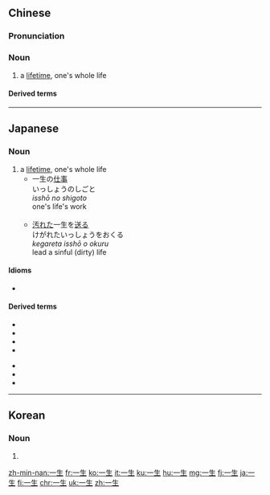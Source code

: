 ==Chinese==
{{zh-forms}}

===Pronunciation===
{{zh-pron
|m=一shēng
|c=jat1 sang1
|h=pfs=yit-sên
|mn=qz:it-sng/tw,xm,zz:it-seng
|cat=n
}}

===Noun===
{{zh-noun}}

# a [[lifetime]], one's whole life

====Derived terms====
{{zh-der|一生一世|一生喫著不盡|一生受用不盡|九死一生|十死一生|一死一生|萬死一生|百死一生}}

----

==Japanese==
{{ja-kanjitab|いつ|しょう|k1=いっ}}

===Noun===
{{ja-noun|いっしょう}}

# a [[lifetime]], one's whole life
#* 一生の[[仕事]]<br>いっしょうのしごと<br>''isshō no shigoto''<br>one's life's work<br><Br>
#* [[汚れる|汚れた]]一生を[[送る]]<br>けがれたいっしょうをおくる<br>''kegareta isshō o okuru''<br>lead a sinful (dirty) life

====Idioms====
* {{ja-r|一生を棒に振る|いっしょう を  ぼう に ふる|ruin one's life}}

====Derived terms====
{{der-top}}
* {{l|ja|一生不犯}}
* {{l|ja|一生懸命}}
* {{l|ja|一生涯}}
* {{l|ja|一生面}}
{{der-mid}}
* {{l|ja|万死一生}}
* {{l|ja|九死一生}}
* {{l|ja|後生一生}}
{{der-bottom}}

----

==Korean==
{{ko-hanjatab|一|生}}

===Noun===
{{ko-noun|hj|rv=|hangeul=일생}}

# {{hanja form of|일생|a [[lifetime]], one's whole life}}

[[zh-min-nan:一生]]
[[fr:一生]]
[[ko:一生]]
[[it:一生]]
[[ku:一生]]
[[hu:一生]]
[[mg:一生]]
[[fj:一生]]
[[ja:一生]]
[[fi:一生]]
[[chr:一生]]
[[uk:一生]]
[[zh:一生]]